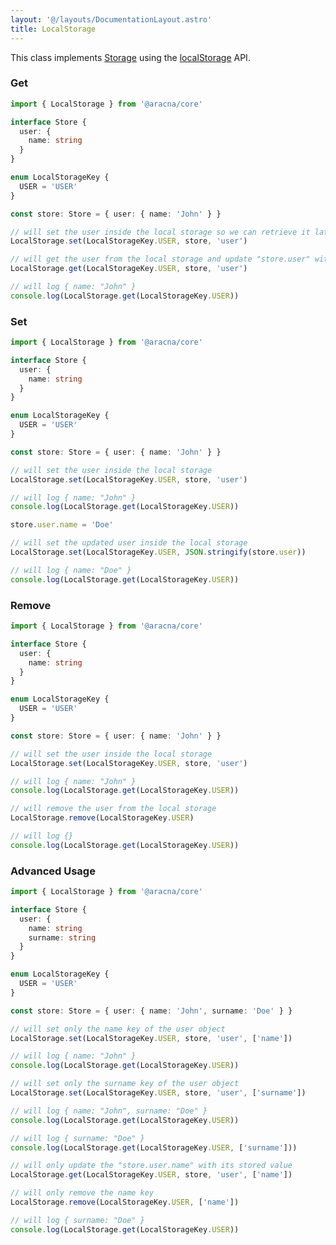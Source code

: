 ```yaml
---
layout: '@/layouts/DocumentationLayout.astro'
title: LocalStorage
---
```


This class implements [Storage](/docs/core/modules/storage) using the [localStorage](https://developer.mozilla.org/en-US/docs/Web/API/Window/localStorage) API.

### Get

```ts
import { LocalStorage } from '@aracna/core'

interface Store {
  user: {
    name: string
  }
}

enum LocalStorageKey {
  USER = 'USER'
}

const store: Store = { user: { name: 'John' } }

// will set the user inside the local storage so we can retrieve it later
LocalStorage.set(LocalStorageKey.USER, store, 'user')

// will get the user from the local storage and update "store.user" with its value
LocalStorage.get(LocalStorageKey.USER, store, 'user')

// will log { name: "John" }
console.log(LocalStorage.get(LocalStorageKey.USER))
```

### Set

```ts
import { LocalStorage } from '@aracna/core'

interface Store {
  user: {
    name: string
  }
}

enum LocalStorageKey {
  USER = 'USER'
}

const store: Store = { user: { name: 'John' } }

// will set the user inside the local storage
LocalStorage.set(LocalStorageKey.USER, store, 'user')

// will log { name: "John" }
console.log(LocalStorage.get(LocalStorageKey.USER))

store.user.name = 'Doe'

// will set the updated user inside the local storage
LocalStorage.set(LocalStorageKey.USER, JSON.stringify(store.user))

// will log { name: "Doe" }
console.log(LocalStorage.get(LocalStorageKey.USER))
```

### Remove

```ts
import { LocalStorage } from '@aracna/core'

interface Store {
  user: {
    name: string
  }
}

enum LocalStorageKey {
  USER = 'USER'
}

const store: Store = { user: { name: 'John' } }

// will set the user inside the local storage
LocalStorage.set(LocalStorageKey.USER, store, 'user')

// will log { name: "John" }
console.log(LocalStorage.get(LocalStorageKey.USER))

// will remove the user from the local storage
LocalStorage.remove(LocalStorageKey.USER)

// will log {}
console.log(LocalStorage.get(LocalStorageKey.USER))
```

### Advanced Usage

```ts
import { LocalStorage } from '@aracna/core'

interface Store {
  user: {
    name: string
    surname: string
  }
}

enum LocalStorageKey {
  USER = 'USER'
}

const store: Store = { user: { name: 'John', surname: 'Doe' } }

// will set only the name key of the user object
LocalStorage.set(LocalStorageKey.USER, store, 'user', ['name'])

// will log { name: "John" }
console.log(LocalStorage.get(LocalStorageKey.USER))

// will set only the surname key of the user object
LocalStorage.set(LocalStorageKey.USER, store, 'user', ['surname'])

// will log { name: "John", surname: "Doe" }
console.log(LocalStorage.get(LocalStorageKey.USER))

// will log { surname: "Doe" }
console.log(LocalStorage.get(LocalStorageKey.USER, ['surname']))

// will only update the "store.user.name" with its stored value
LocalStorage.get(LocalStorageKey.USER, store, 'user', ['name'])

// will only remove the name key
LocalStorage.remove(LocalStorageKey.USER, ['name'])

// will log { surname: "Doe" }
console.log(LocalStorage.get(LocalStorageKey.USER))
```
